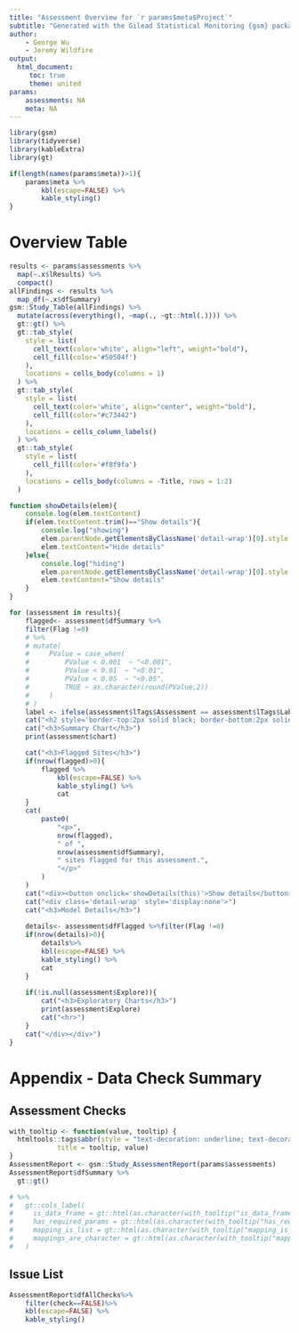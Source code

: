 ```yaml
---
title: "Assessment Overview for `r params$meta$Project`"
subtitle: "Generated with the Gilead Statistical Monitoring {gsm} package"
author: 
    - George Wu
    - Jeremy Wildfire
output:
  html_document:
     toc: true
     theme: united
params:
    assessments: NA
    meta: NA 
---
```


```r
library(gsm)
library(tidyverse)
library(kableExtra)
library(gt)

if(length(names(params$meta))>1){
    params$meta %>%
        kbl(escape=FALSE) %>% 
        kable_styling()
}

```

# Overview Table
```r
results <- params$assessments %>% 
  map(~.x$lResults) %>% 
  compact()
allFindings <- results %>% 
  map_df(~.x$dfSummary)
gsm::Study_Table(allFindings) %>% 
  mutate(across(everything(), ~map(., ~gt::html(.)))) %>% 
  gt::gt() %>% 
  gt::tab_style(
    style = list(
      cell_text(color='white', align="left", weight="bold"),
      cell_fill(color='#50504f')
    ),
    locations = cells_body(columns = 1)
  ) %>% 
  gt::tab_style(
    style = list(
      cell_text(color='white', align="center", weight="bold"),
      cell_fill(color="#c73442")
    ),
    locations = cells_column_labels()
  ) %>% 
  gt::tab_style(
    style = list(
      cell_fill(color='#f8f9fa')
    ),
    locations = cells_body(columns = -Title, rows = 1:2)
  )
```

```js
function showDetails(elem){
    console.log(elem.textContent)
    if(elem.textContent.trim()=="Show details"){
        console.log("showing")
        elem.parentNode.getElementsByClassName('detail-wrap')[0].style.display=null
        elem.textContent="Hide details"
    }else{
        console.log("hiding")
        elem.parentNode.getElementsByClassName('detail-wrap')[0].style.display="none"
        elem.textContent="Show details"
    }
}
```


```r

for (assessment in results){
    flagged<- assessment$dfSummary %>% 
    filter(Flag !=0)
    # %>%
    # mutate(
    #     PValue = case_when(
    #         PValue < 0.001  ~ "<0.001",
    #         PValue < 0.01  ~ "<0.01",
    #         PValue < 0.05  ~ "<0.05",
    #         TRUE ~ as.character(round(PValue,2))
    #     )
    # )
    label <- ifelse(assessment$lTags$Assessment == assessment$lTags$Label, assessment$lTags$Assessment, paste(assessment$lTags$Assessment,"-",assessment$lTags$Label))
    cat("<h2 style='border-top:2px solid black; border-bottom:2px solid black; text-align:center; padding:3px;'> <small>Assessment Details</small><br>", label, "</h2>")
    cat("<h3>Summary Chart</h3>")
    print(assessment$chart) 

    cat("<h3>Flagged Sites</h3>")
    if(nrow(flagged)>0){
        flagged %>%
            kbl(escape=FALSE) %>% 
            kable_styling() %>% 
            cat
    }
    cat(
        paste0(
            "<p>",
            nrow(flagged),
            " of ",
            nrow(assessment$dfSummary),
            " sites flagged for this assessment.",
            "</p>"
        )
    )
    cat("<div><button onclick='showDetails(this)'>Show details</button>")
    cat("<div class='detail-wrap' style='display:none'>")
    cat("<h3>Model Details</h3>")
    
    details<- assessment$dfFlagged %>%filter(Flag !=0)
    if(nrow(details)>0){
        details%>%
        kbl(escape=FALSE) %>% 
        kable_styling() %>% 
        cat
    }
    
    if(!is.null(assessment$Explore)){
        cat("<h3>Exploratory Charts</h3>")
        print(assessment$Explore)
        cat("<hr>")
    }
    cat("</div></div>")
}
```

# Appendix - Data Check Summary

## Assessment Checks
```r
with_tooltip <- function(value, tooltip) {
  htmltools::tags$abbr(style = "text-decoration: underline; text-decoration-style: solid; cursor: question; color: blue",
            title = tooltip, value)
}
AssessmentReport <- gsm::Study_AssessmentReport(params$assessments)
AssessmentReport$dfSummary %>% 
  gt::gt() 

# %>% 
#   gt::cols_label(
#     is_data_frame = gt::html(as.character(with_tooltip("is_data_frame", "Checks if data provided is of class == data.frame()"))),
#     has_required_params = gt::html(as.character(with_tooltip("has_required_params", "Checks if parameters provided in vRequiredParams are found in mapping"))),
#     mapping_is_list = gt::html(as.character(with_tooltip("mapping_is_list", "Checks if mapping object is of class == list()"))),
#     mappings_are_character = gt::html(as.character(with_tooltip("mappings_are_character", "Checks if values in mapping are of class == character()")))
#   )
```

## Issue List
```r
AssessmentReport$dfAllChecks%>%
    filter(check==FALSE)%>%
    kbl(escape=FALSE) %>% 
    kable_styling()
```



